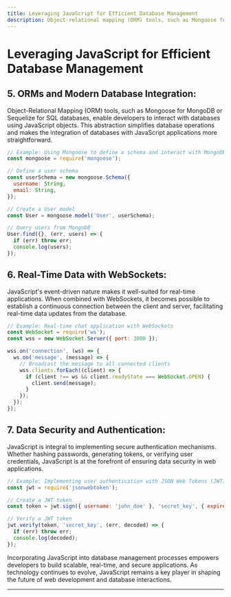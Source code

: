 ```yaml
---
title: Leveraging JavaScript for Efficient Database Management
description: Object-relational mapping (ORM) tools, such as Mongoose for MongoDB or Sequelize for SQL databases, enable developers to interact with databases using JavaScript objects. This abstraction simplifies database operations and makes the integration of databases with JavaScript applications more straightforward.
---
```


# Leveraging JavaScript for Efficient Database Management

## 5. **ORMs and Modern Database Integration:**
Object-Relational Mapping (ORM) tools, such as Mongoose for MongoDB or Sequelize for SQL databases, enable developers to interact with databases using JavaScript objects. This abstraction simplifies database operations and makes the integration of databases with JavaScript applications more straightforward.

```javascript
// Example: Using Mongoose to define a schema and interact with MongoDB
const mongoose = require('mongoose');

// Define a user schema
const userSchema = new mongoose.Schema({
  username: String,
  email: String,
});

// Create a User model
const User = mongoose.model('User', userSchema);

// Query users from MongoDB
User.find({}, (err, users) => {
  if (err) throw err;
  console.log(users);
});
```

## 6. **Real-Time Data with WebSockets:**
JavaScript's event-driven nature makes it well-suited for real-time applications. When combined with WebSockets, it becomes possible to establish a continuous connection between the client and server, facilitating real-time data updates from the database.

```javascript
// Example: Real-time chat application with WebSockets
const WebSocket = require('ws');
const wss = new WebSocket.Server({ port: 3000 });

wss.on('connection', (ws) => {
  ws.on('message', (message) => {
    // Broadcast the message to all connected clients
    wss.clients.forEach((client) => {
      if (client !== ws && client.readyState === WebSocket.OPEN) {
        client.send(message);
      }
    });
  });
});
```

## 7. **Data Security and Authentication:**
JavaScript is integral to implementing secure authentication mechanisms. Whether hashing passwords, generating tokens, or verifying user credentials, JavaScript is at the forefront of ensuring data security in web applications.

```javascript
// Example: Implementing user authentication with JSON Web Tokens (JWT)
const jwt = require('jsonwebtoken');

// Create a JWT token
const token = jwt.sign({ username: 'john_doe' }, 'secret_key', { expiresIn: '1h' });

// Verify a JWT token
jwt.verify(token, 'secret_key', (err, decoded) => {
  if (err) throw err;
  console.log(decoded);
});
```

Incorporating JavaScript into database management processes empowers developers to build scalable, real-time, and secure applications. As technology continues to evolve, JavaScript remains a key player in shaping the future of web development and database interactions.

---